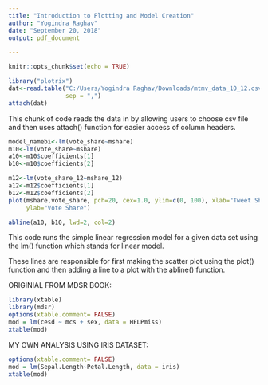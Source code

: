 ---
title: "Introduction to Plotting and Model Creation"
author: "Yogindra Raghav"
date: "September 20, 2018"
output: pdf_document

---

```{r setup, include=FALSE}
knitr::opts_chunk$set(echo = TRUE)
```

```{r}
library("plotrix")
dat<-read.table("C:/Users/Yogindra Raghav/Downloads/mtmv_data_10_12.csv", header = TRUE,
                sep = ",")
attach(dat)
```

This chunk of code reads the data in by allowing users to choose csv file and then uses attach() function for easier access of column headers. 

```{r, eval = TRUE}
model_namebi<-lm(vote_share~mshare)
m10<-lm(vote_share~mshare)
a10<-m10$coefficients[1]
b10<-m10$coefficients[2]

m12<-lm(vote_share_12~mshare_12)
a12<-m12$coefficients[1]
b12<-m12$coefficients[2]
plot(mshare,vote_share, pch=20, cex=1.0, ylim=c(0, 100), xlab="Tweet Share", 
     ylab="Vote Share")

abline(a10, b10, lwd=2, col=2)

``` 

This code runs the simple linear regression model for a given data set using the lm() function which stands for linear model. 

These lines are responsible for first making the scatter plot using the plot() function and then adding a line to a plot with the abline() function. 



ORIGINIAL FROM MDSR BOOK: 

```{r results = "asis", warning = FALSE}
library(xtable) 
library(mdsr) 
options(xtable.comment= FALSE) 
mod = lm(cesd ~ mcs + sex, data = HELPmiss) 
xtable(mod) 
```


MY OWN ANALYSIS USING IRIS DATASET: 

```{r results = "asis", warning = FALSE}

options(xtable.comment= FALSE)
mod = lm(Sepal.Length~Petal.Length, data = iris)
xtable(mod)
```



